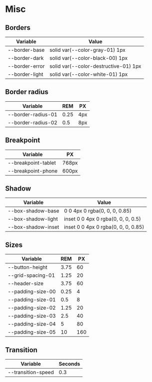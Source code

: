  
<Meta title="Variables/Misc" />

# Misc

## Borders

| Variable | Value |
| -------- | ------- |
| --border-base | solid var(--color-gray-01) 1px |
| --border-dark | solid var(--color-black-00) 1px |
| --border-error | solid var(--color-destructive-01) 1px |
| --border-light | solid var(--color-white-01) 1px |

## Border radius

| Variable | REM | PX |
| -------- | --- | -- |
| --border-radius-01 | 0.25 | 4px |
| --border-radius-02 | 0.5 | 8px |

## Breakpoint

| Variable | PX |
| -------- | -- |
| --breakpoint-tablet | 768px |
| --breakpoint-phone | 600px |

## Shadow

| Variable | Value |
| -------- | ------- |
| --box-shadow-base | 0 0 4px 0 rgba(0, 0, 0, 0.85) |
| --box-shadow-light | inset 0 0 4px 0 rgba(0, 0, 0, 0.5) |
| --box-shadow-inset | inset 0 0 4px 0 rgba(0, 0, 0, 0.85) |

## Sizes

| Variable | REM | PX |
| -------- | --- | -- |
| --button-height | 3.75 | 60 |
| --grid-spacing-01 | 1.25 | 20 |
| --header-size | 3.75 | 60 |
| --padding-size-00 | 0.25 | 4 |
| --padding-size-01 | 0.5 | 8 |
| --padding-size-02 | 1.25 | 20 |
| --padding-size-03 | 2.5 | 40 |
| --padding-size-04 | 5 | 80 |
| --padding-size-05 | 10 | 160 |

## Transition

| Variable | Seconds |
| -------- | ------- |
| --transition-speed | 0.3 |
